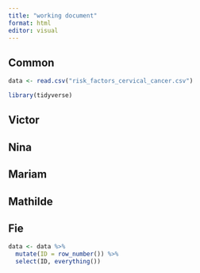 ```yaml
---
title: "working document"
format: html
editor: visual
---
```


## Common

```r
data <- read.csv("risk_factors_cervical_cancer.csv")
```

```r
library(tidyverse)
```

## Victor

## Nina

## Mariam

## Mathilde

## Fie

```r
data <- data %>%
  mutate(ID = row_number()) %>%
  select(ID, everything())
```

## 
